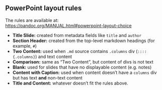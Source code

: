 ## PowerPoint layout rules

The rules are available at: <br />
<https://pandoc.org/MANUAL.html#powerpoint-layout-choice>

- **Title Slide:** created from metadata fields like `title` and `author`
- **Section Header:** created from the top-level markdown headings (for example, `#`)
- **Two Content:** used when `.md` source contains `.columns` div (`:::: {.columns}`) and text content
- **Comparison:** same as "Two Content", but content of divs is not text
- **Blank:** used for slides that have no displayable content (e.g. notes)
- **Content with Caption:** used when content doesn't have a `columns` div but has text **and** non-text content
- **Title and Content:** whatever doesn't fit the rules above.


